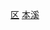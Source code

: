 {{Catnav|頁面分類|...|市辖区|辽宁市辖区}}
{{Catnav|頁面分類|...|辽宁县级行政区|本溪区县}}
{{Catnav|頁面分類|...|辽宁地级市|本溪|本溪行政区划|本溪区县}}
[[Category:本溪区县|区]]
[[Category:辽宁市辖区|本溪]]
{{catmore|溪湖区|本溪市溪湖区}}